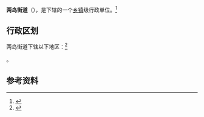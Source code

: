{{中国乡级行政区|54/01/02/008/000}}

'''两岛街道'''（{{bo|z=ལེང་ཏའོ་|w=}}），是{{PRC admin/fullname|54/01/02/008/000|3}}下辖的一个[[乡镇|乡镇]]级行政单位。<ref>{{PRC admin/ref sgc|{{PRC admin/parent|54/01/02/008/000}}}}</ref>

== 行政区划 ==

两岛街道下辖以下地区：<ref>{{PRC admin/ref sgc|54/01/02/008/000}}</ref>

{{PRC admin/children|54/01/02/008/000}}。

== 参考资料 ==

{{reflist}}

{{PRC admin/navcat|54/01/02/008/000}}
{{西藏行政区划小作品}}